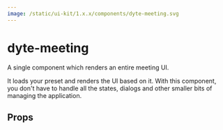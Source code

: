 ```yaml
---
image: /static/ui-kit/1.x.x/components/dyte-meeting.svg
---
```


# dyte-meeting

A single component which renders an entire meeting UI.

It loads your preset and renders the UI based on it.
With this component, you don't have to handle all the states,
dialogs and other smaller bits of managing the application.

## Props

<PropsTable of="dyte-meeting" />
